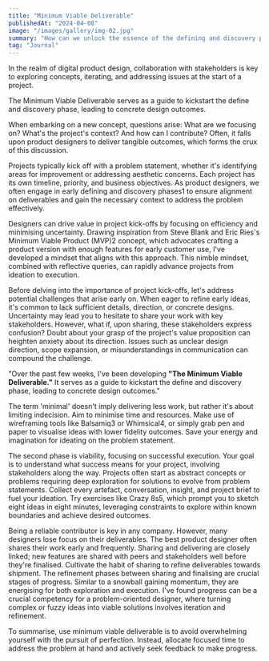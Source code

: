 ```yaml
---
title: "Minimum Viable Deliverable"
publishedAt: "2024-04-08"
image: "/images/gallery/img-02.jpg"
summary: "How can we unlock the essence of the defining and discovery phases for new design projects, ultimately achieving 0 to 1 outcomes?"
tag: "Journal"
---
```


In the realm of digital product design, collaboration with stakeholders is key to exploring concepts, iterating, and addressing issues at the start of a project.

The Minimum Viable Deliverable serves as a guide to kickstart the define and discovery phase, leading to concrete design outcomes.

When embarking on a new concept, questions arise: What are we focusing on? What's the project's context? And how can I contribute? Often, it falls upon product designers to deliver tangible outcomes, which forms the crux of this discussion.

Projects typically kick off with a problem statement, whether it's identifying areas for improvement or addressing aesthetic concerns. Each project has its own timeline, priority, and business objectives. As product designers, we often engage in early defining and discovery phases1 to ensure alignment on deliverables and gain the necessary context to address the problem effectively.

Designers can drive value in project kick-offs by focusing on efficiency and minimising uncertainty. Drawing inspiration from Steve Blank and Eric Ries's Minimum Viable Product (MVP)2 concept, which advocates crafting a product version with enough features for early customer use, I've developed a mindset that aligns with this approach. This nimble mindset, combined with reflective queries, can rapidly advance projects from ideation to execution.

Before delving into the importance of project kick-offs, let's address potential challenges that arise early on. When eager to refine early ideas, it's common to lack sufficient details, direction, or concrete designs. Uncertainty may lead you to hesitate to share your work with key stakeholders. However, what if, upon sharing, these stakeholders express confusion? Doubt about your grasp of the project's value proposition can heighten anxiety about its direction. Issues such as unclear design direction, scope expansion, or misunderstandings in communication can compound the challenge.

"Over the past few weeks, I've been developing **"The Minimum Viable Deliverable."** It serves as a guide to kickstart the define and discovery phase, leading to concrete design outcomes."

The term 'minimal' doesn't imply delivering less work, but rather it's about limiting indecision. Aim to minimise time and resources. Make use of wireframing tools like Balsamiq3 or Whimsical4, or simply grab pen and paper to visualise ideas with lower fidelity outcomes. Save your energy and imagination for ideating on the problem statement.

The second phase is viability, focusing on successful execution. Your goal is to understand what success means for your project, involving stakeholders along the way. Projects often start as abstract concepts or problems requiring deep exploration for solutions to evolve from problem statements. Collect every artefact, conversation, insight, and project brief to fuel your ideation. Try exercises like Crazy 8s5, which prompt you to sketch eight ideas in eight minutes, leveraging constraints to explore within known boundaries and achieve desired outcomes.

Being a reliable contributor is key in any company. However, many designers lose focus on their deliverables. The best product designer often shares their work early and frequently. Sharing and delivering are closely linked; new features are shared with peers and stakeholders well before they're finalised. Cultivate the habit of sharing to refine deliverables towards shipment. The refinement phases between sharing and finalising are crucial stages of progress. Similar to a snowball gaining momentum, they are energising for both exploration and execution. I've found progress can be a crucial competency for a problem-oriented designer, where turning complex or fuzzy ideas into viable solutions involves iteration and refinement.

To summarise, use minimum viable deliverable is to avoid overwhelming yourself with the pursuit of perfection. Instead, allocate focused time to address the problem at hand and actively seek feedback to make progress.
